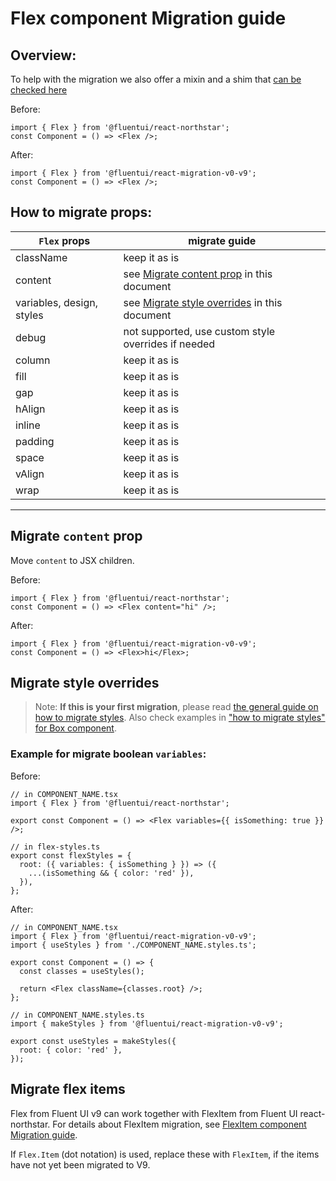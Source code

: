 
<Meta title="Concepts/Migration/from v0/Components/Flex Migration" />

# Flex component Migration guide

## Overview:

To help with the migration we also offer a mixin and a shim that [can be checked here](/?path=/docs/migration-shims-v0-flexshim--default)

Before:

```tsx
import { Flex } from '@fluentui/react-northstar';
const Component = () => <Flex />;
```

After:

```tsx
import { Flex } from '@fluentui/react-migration-v0-v9';
const Component = () => <Flex />;
```

## How to migrate props:

| `Flex` props              | migrate guide                                                              |
| ------------------------- | -------------------------------------------------------------------------- |
| className                 | keep it as is                                                              |
| content                   | see [Migrate content prop](#./Migrate-`content`-prop) in this document     |
| variables, design, styles | see [Migrate style overrides](#./Migrate-style-overrides) in this document |
| debug                     | not supported, use custom style overrides if needed                        |
| column                    | keep it as is                                                              |
| fill                      | keep it as is                                                              |
| gap                       | keep it as is                                                              |
| hAlign                    | keep it as is                                                              |
| inline                    | keep it as is                                                              |
| padding                   | keep it as is                                                              |
| space                     | keep it as is                                                              |
| vAlign                    | keep it as is                                                              |
| wrap                      | keep it as is                                                              |

---

## Migrate `content` prop

Move `content` to JSX children.

Before:

```tsx
import { Flex } from '@fluentui/react-northstar';
const Component = () => <Flex content="hi" />;
```

After:

```tsx
import { Flex } from '@fluentui/react-migration-v0-v9';
const Component = () => <Flex>hi</Flex>;
```

## Migrate style overrides

> Note: **If this is your first migration**, please read [the general guide on how to migrate styles](?path=/docs/concepts-migration-from-v0-custom-style-overrides--page). Also check examples in ["how to migrate styles" for Box component](./migrate-Box.md#Migrate-style-overrides).

### Example for migrate boolean `variables`:

Before:

```tsx
// in COMPONENT_NAME.tsx
import { Flex } from '@fluentui/react-northstar';

export const Component = () => <Flex variables={{ isSomething: true }} />;

// in flex-styles.ts
export const flexStyles = {
  root: ({ variables: { isSomething } }) => ({
    ...(isSomething && { color: 'red' }),
  }),
};
```

After:

```tsx
// in COMPONENT_NAME.tsx
import { Flex } from '@fluentui/react-migration-v0-v9';
import { useStyles } from './COMPONENT_NAME.styles.ts';

export const Component = () => {
  const classes = useStyles();

  return <Flex className={classes.root} />;
};
```

```tsx
// in COMPONENT_NAME.styles.ts
import { makeStyles } from '@fluentui/react-migration-v0-v9';

export const useStyles = makeStyles({
  root: { color: 'red' },
});
```

## Migrate flex items

Flex from Fluent UI v9 can work together with FlexItem from Fluent UI react-northstar.
For details about FlexItem migration, see [FlexItem component Migration guide](./migrate-FlexItem.md).

If `Flex.Item` (dot notation) is used, replace these with `FlexItem`, if the items have not yet been migrated to V9.
